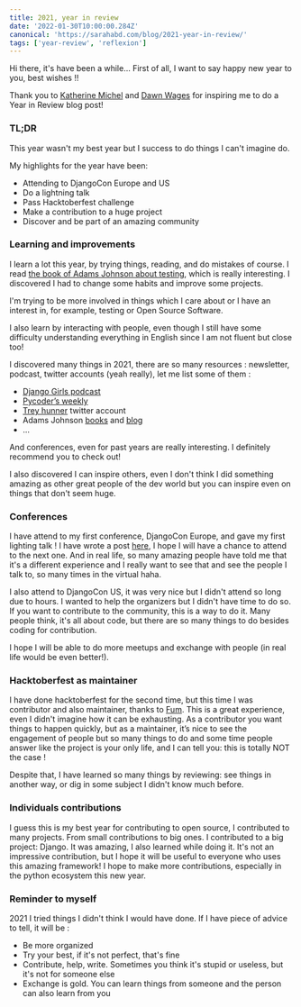 ```yaml
---
title: 2021, year in review
date: '2022-01-30T10:00:00.284Z'
canonical: 'https://sarahabd.com/blog/2021-year-in-review/'
tags: ['year-review', 'reflexion']
---
```


Hi there, it's have been a while... First of all, I want to say happy new year to you, best wishes !! 

Thank you to [Katherine Michel](https://github.com/KatherineMichel) and [Dawn Wages](https://github.com/dawnwages) for inspiring me to do a Year in Review blog post!

### TL;DR

This year wasn't my best year but I success to do things I can't imagine do. 

My highlights for the year have been: 

- Attending to DjangoCon Europe and US
- Do a lightning talk
- Pass Hacktoberfest challenge
- Make a contribution to a huge project
- Discover and be part of an amazing community

### Learning and improvements

I learn a lot this year, by trying things, reading, and do mistakes of course. I read [the book of Adams Johnson about testing](https://adamchainz.gumroad.com/l/suydt), which is really interesting. I discovered I had to change some habits and improve some projects. 

I'm trying to be more involved in things which I care about or I have an interest in, for example, testing or Open Source Software.

I also learn by interacting with people, even though I still have some difficulty understanding everything in English since I am not fluent but close too!

I discovered many things in 2021, there are so many resources : newsletter, podcast, twitter accounts (yeah really), let me list some of them :

- [Django Girls podcast](https://anchor.fm/djangogirls)
- [Pycoder’s weekly](https://pycoders.com/)
- [Trey hunner](https://twitter.com/treyhunner?t=iMH0ONBeIKZmXz2zgiRzkQ&s=09) twitter account
- Adams Johnson [books](https://adamj.eu/books/) and [blog](https://adamj.eu/tech/)
- ...

And conferences, even for past years are really interesting. I definitely recommend you to check out!

I also discovered I can inspire others, even I don't think I did something amazing as other great people of the dev world but you can inspire even on things that don't seem huge. 

### Conferences

I have attend to my first conference, DjangoCon Europe, and gave my first lighting talk ! I have wrote a post [here](https://sarahabd.com/blog/djangocon-europe-2021-thoughts/), I hope I will have a chance to attend to the next one. And in real life, so many amazing people have told me that it's a different experience and I really want to see that and see the people I talk to, so many times in the virtual haha. 

I also attend to DjangoCon US, it was very nice but I didn't attend so long due to hours. I wanted to help the organizers but I didn't have time to do so. If you want to contribute to the community, this is a way to do it. Many people think, it's all about code, but there are so many things to do besides coding for contribution. 

I hope I will be able to do more meetups and exchange with people (in real life would be even better!).

### Hacktoberfest as maintainer

I have done hacktoberfest for the second time, but this time I was contributor and also maintainer, thanks to [Fum](https://github.com/funbeedev). This is a great experience, even I didn't imagine how it can be exhausting. As a contributor you want things to happen quickly, but as a maintainer, it’s nice to see the engagement of people but so many things to do and some time people answer like the project is your only life, and I can tell you: this is totally NOT the case ! 

Despite that, I have learned so many things by reviewing: see things in another way, or dig in some subject I didn't know much before.

### Individuals contributions

I guess this is my best year for contributing to open source, I contributed to many projects. From small contributions to big ones. I contributed to a big project: Django. It was amazing, I also learned while doing it. It's not an impressive contribution, but I hope it will be useful to everyone who uses this amazing framework! I hope to make more contributions, especially in the python ecosystem this new year.

### Reminder to myself

2021 I tried things I didn't think I would have done. If I have piece of advice to tell, it will be :

- Be more organized
- Try your best, if it's not perfect, that's fine
- Contribute, help, write. Sometimes you think it's stupid or useless, but it's not for someone else
- Exchange is gold. You can learn things from someone and the person can also learn from you
